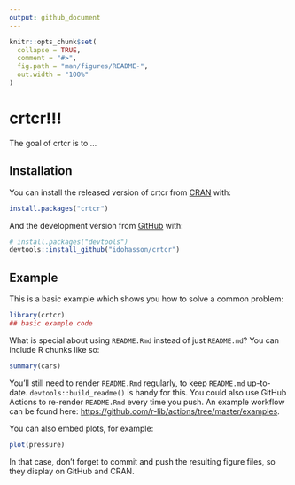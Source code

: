 ```yaml
---
output: github_document
---
```


<!-- README.md is generated from README.Rmd. Please edit that file -->

```r
knitr::opts_chunk$set(
  collapse = TRUE,
  comment = "#>",
  fig.path = "man/figures/README-",
  out.width = "100%"
)
```

# crtcr!!!

<!-- badges: start -->

<!-- badges: end -->

The goal of crtcr is to ...

## Installation

You can install the released version of crtcr from [CRAN](https://CRAN.R-project.org) with:

``` r
install.packages("crtcr")
```

And the development version from [GitHub](https://github.com/) with:

``` r
# install.packages("devtools")
devtools::install_github("idohasson/crtcr")
```

## Example

This is a basic example which shows you how to solve a common problem:

```r
library(crtcr)
## basic example code
```

What is special about using `README.Rmd` instead of just `README.md`? You can include R chunks like so:

```r
summary(cars)
```

You'll still need to render `README.Rmd` regularly, to keep `README.md` up-to-date. `devtools::build_readme()` is handy for this. You could also use GitHub Actions to re-render `README.Rmd` every time you push. An example workflow can be found here: <https://github.com/r-lib/actions/tree/master/examples>.

You can also embed plots, for example:

```r
plot(pressure)
```

In that case, don't forget to commit and push the resulting figure files, so they display on GitHub and CRAN.
